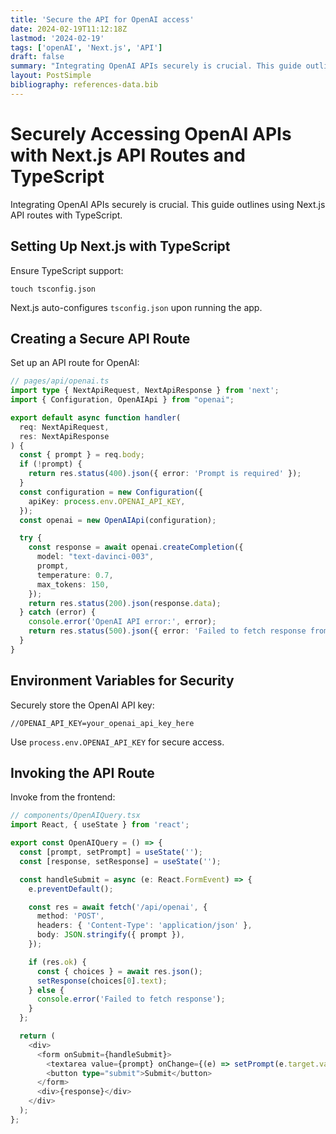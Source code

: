 ```yaml
---
title: 'Secure the API for OpenAI access'
date: 2024-02-19T11:12:18Z
lastmod: '2024-02-19'
tags: ['openAI', 'Next.js', 'API']
draft: false
summary: "Integrating OpenAI APIs securely is crucial. This guide outlines using Next.js API routes with TypeScript."
layout: PostSimple
bibliography: references-data.bib
---
```



# Securely Accessing OpenAI APIs with Next.js API Routes and TypeScript

Integrating OpenAI APIs securely is crucial. This guide outlines using Next.js API routes with TypeScript.

## Setting Up Next.js with TypeScript

Ensure TypeScript support:

```
touch tsconfig.json
```

Next.js auto-configures `tsconfig.json` upon running the app.

## Creating a Secure API Route

Set up an API route for OpenAI:

```ts
// pages/api/openai.ts
import type { NextApiRequest, NextApiResponse } from 'next';
import { Configuration, OpenAIApi } from "openai";

export default async function handler(
  req: NextApiRequest,
  res: NextApiResponse
) {
  const { prompt } = req.body;
  if (!prompt) {
    return res.status(400).json({ error: 'Prompt is required' });
  }
  const configuration = new Configuration({
    apiKey: process.env.OPENAI_API_KEY,
  });
  const openai = new OpenAIApi(configuration);

  try {
    const response = await openai.createCompletion({
      model: "text-davinci-003",
      prompt,
      temperature: 0.7,
      max_tokens: 150,
    });
    return res.status(200).json(response.data);
  } catch (error) {
    console.error('OpenAI API error:', error);
    return res.status(500).json({ error: 'Failed to fetch response from OpenAI' });
  }
}
```

## Environment Variables for Security

Securely store the OpenAI API key:

```
//OPENAI_API_KEY=your_openai_api_key_here
```

Use `process.env.OPENAI_API_KEY` for secure access.

## Invoking the API Route

Invoke from the frontend:

```ts
// components/OpenAIQuery.tsx
import React, { useState } from 'react';

export const OpenAIQuery = () => {
  const [prompt, setPrompt] = useState('');
  const [response, setResponse] = useState('');

  const handleSubmit = async (e: React.FormEvent) => {
    e.preventDefault();

    const res = await fetch('/api/openai', {
      method: 'POST',
      headers: { 'Content-Type': 'application/json' },
      body: JSON.stringify({ prompt }),
    });

    if (res.ok) {
      const { choices } = await res.json();
      setResponse(choices[0].text);
    } else {
      console.error('Failed to fetch response');
    }
  };

  return (
    <div>
      <form onSubmit={handleSubmit}>
        <textarea value={prompt} onChange={(e) => setPrompt(e.target.value)}></textarea>
        <button type="submit">Submit</button>
      </form>
      <div>{response}</div>
    </div>
  );
};
```

